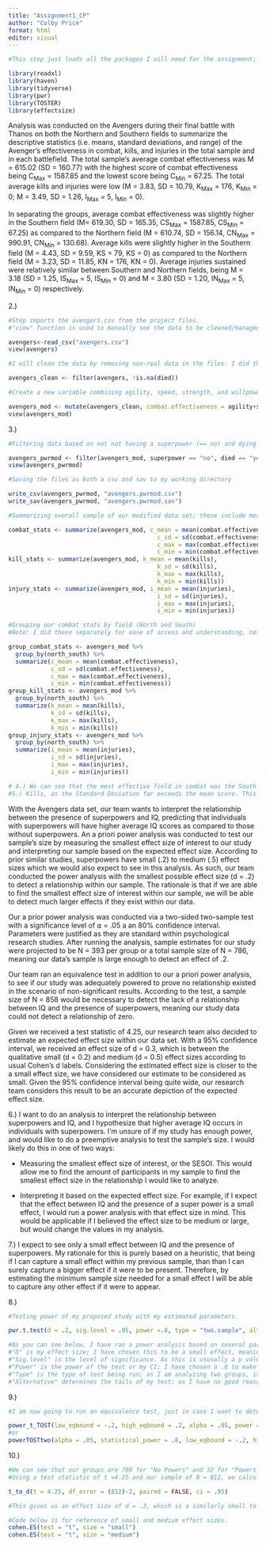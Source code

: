 ---
title: "Assignment1_CP"
author: "Colby Price"
format: html
editor: visual
---

```{r}
#This step just loads all the packages I will need for the assignment; This only needs to be done once.

library(readxl)
library(haven)
library(tidyverse)
library(pwr)
library(TOSTER)
library(effectsize)
```

Analysis was conducted on the Avengers during their final battle with Thanos on both the Northern and Southern fields to summarize the descriptive statistics (i.e. means, standard deviations, and range) of the Avenger's effectiveness in combat, kills, and injuries in the total sample and in each battlefield. The total sample's average combat effectiveness was M = 615.02 (SD = 160.77) with the highest score of combat effectiveness being C~Max~ = 1587.85 and the lowest score being C~Min~ = 67.25. The total average kills and injuries were low (M = 3.83, SD = 10.79, K~Max~ = 176, K~Min~ = 0; M = 3.49, SD = 1.26, I~Max~ = 5, I~Min~ = 0).

In separating the groups, average combat effectiveness was slightly higher in the Southern field (M= 619.30, SD = 165.35, CS~Max~ = 1587.85, CS~Min~ = 67.25) as compared to the Northern field (M = 610.74, SD = 156.14, CN~Max~ = 990.91, CN~Min~ = 130.68). Average kills were slightly higher in the Southern field (M = 4.43, SD = 9.59, KS = 79, KS = 0) as compared to the Northern field (M = 3.23, SD = 11.85, KN = 176, KN = 0). Average injuries sustained were relatively similar between Southern and Northern fields, being M = 3.18 (SD = 1.25, IS~Max~ = 5, IS~Min~ = 0) and M = 3.80 (SD = 1.20, IN~Max~ = 5, IN~Min~ = 0) respectively.

2.)

```{r}
#Step imports the avengers.csv from the project files.
#"view" function is used to manually see the data to be cleaned/managed

avengers<-read_csv("avengers.csv")
view(avengers)
```

```{r}
#I will clean the data by removing non-real data in the files. I did this manually (noticing the two rows shared similar non-real values)

avengers_clean <- filter(avengers, !is.na(died))

#Create a new variable combining agility, speed, strength, and willpower with regular syntax and mutate function

avengers_mod <- mutate(avengers_clean, combat.effectiveness = agility+speed+strength+willpower)
view(avengers_mod)
```

3.)

```{r}
#Filtering data based on not not having a superpower (== no) and dying in battle (== yes)

avengers_pwrmod <- filter(avengers_mod, superpower == "no", died == "yes")
view(avengers_pwrmod)
```

```{r}
#Saving the files as both a csv and sav to my working directory

write_csv(avengers_pwrmod, "avengers.pwrmod.csv")
write_sav(avengers_pwrmod, "avengers.pwrmod.sav")

```

```{r}
#Summarizing overall sample of our modified data set; these include means, standard deviations, and range

combat_stats <- summarize(avengers_mod, c_mean = mean(combat.effectiveness),
                                          c_sd = sd(combat.effectiveness),
                                          c_max = max(combat.effectiveness),
                                          c_min = min(combat.effectiveness))
kill_stats <- summarize(avengers_mod, k_mean = mean(kills),
                                          k_sd = sd(kills),
                                          k_max = max(kills),
                                          k_min = min(kills))
injury_stats <- summarize(avengers_mod, i_mean = mean(injuries),
                                          i_sd = sd(injuries),
                                          i_max = max(injuries),
                                          i_min = min(injuries)) 

#Grouping our combat stats by field (North and South)
#Note: I did these separately for ease of access and understanding, not efficiency

group_combat_stats <- avengers_mod %>% 
  group_by(north_south) %>% 
  summarize(c_mean = mean(combat.effectiveness),
            c_sd = sd(combat.effectiveness),
            c_max = max(combat.effectiveness),
            c_min = min(combat.effectiveness))
group_kill_stats <- avengers_mod %>% 
  group_by(north_south) %>% 
  summarize(k_mean = mean(kills),
            k_sd = sd(kills),
            k_max = max(kills),
            k_min = min(kills))
group_injury_stats <- avengers_mod %>% 
  group_by(north_south) %>% 
  summarize(i_mean = mean(injuries),
            i_sd = sd(injuries),
            i_max = max(injuries),
            i_min = min(injuries))

# 4.) We can see that the most effective field in combat was the South Field (by about only 9 points), while they both had an equal highest value of injuries. However, according to mean scores, the North Field tended to have more injuries.
#5.) Kills, as the Standard Deviation far exceeds the mean score. This is due to the amount of people not having any kills, but still being added to the overall total. It's nowhere near indicative of how many people may have been killed on the battlefields.
```

With the Avengers data set, our team wants to interpret the relationship between the presence of superpowers and IQ, predicting that individuals with superpowers will have higher average IQ scores as compared to those without superpowers. An a priori power analysis was conducted to test our sample's size by measuring the smallest effect size of interest to our study and interpreting our sample based on the expected effect size. According to prior similar studies, superpowers have small (.2) to medium (.5) effect sizes which we would also expect to see in this analysis. As such, our team conducted the power analysis with the smallest possible effect size (d = .2) to detect a relationship within our sample. The rationale is that if we are able to find the smallest effect size of interest within our sample, we will be able to detect much larger effects if they exist within our data.

Our a prior power analysis was conducted via a two-sided two-sample test with a significance level of ⍺ = .05 a an 80% confidence interval. Parameters were justified as they are standard within psychological research studies. After running the analysis, sample estimates for our study were projected to be N = 393 per group or a total sample size of N = 786, meaning our data's sample is large enough to detect an effect of .2.

Our team ran an equivalence test in addition to our a priori power analysis, to see if our study was adequately powered to prove no relationship existed in the scenario of non-significant results. According to the test, a sample size of N = 858 would be necessary to detect the lack of a relationship between IQ and the presence of superpowers, meaning our study data could not detect a relationship of zero.

Given we received a test statistic of 4.25, our research team also decided to estimate an expected effect size within our data set. With a 95% confidence interval, we received an effect size of d = 0.3, which is between the qualitative small (d = 0.2) and medium (d = 0.5) effect sizes according to usual Cohen's d labels. Considering the estimated effect size is closer to the a small effect size, we have considered our estimate to be considered as small. Given the 95% confidence interval being quite wide, our research team considers this result to be an accurate depiction of the expected effect size.

6.) I want to do an analysis to interpret the relationship between superpowers and IQ, and I hypothesize that higher average IQ occurs in individuals with superpowers. I'm unsure of if my study has enough power, and would like to do a preemptive analysis to test the sample's size. I would likely do this in one of two ways:

-   Measuring the smallest effect size of interest, or the SESOI. This would allow me to find the amount of participants in my sample to find the smallest effect size in the relationship I would like to analyze.

-   Interpreting it based on the expected effect size. For example, if I expect that the effect between IQ and the presence of a super power is a small effect, I would run a power analysis with that effect size in mind. This would be applicable if I believed the effect size to be medium or large, but would change the values in my analysis.

7.) I expect to see only a small effect between IQ and the presence of superpowers. My rationale for this is purely based on a heuristic, that being if I can capture a small effect within my previous sample, than than I can surely capture a bigger effect if it were to be present. Therefore, by estimating the minimum sample size needed for a small effect I will be able to capture any other effect if it were to appear.

8.)

```{r}
#Testing power of my proposed study with my estimated parameters.

pwr.t.test(d = .2, sig.level = .05, power =.8, type = "two.sample", alternative = "two.sided")

#As you can see below, I have ran a power analysis based on several parameters. I will explain them as follows:
#"D" is my effect size; I have chosen this to be a small effect, meaning it would be .2; For explanation on this parameter, see #7 in the report.
#"Sig.level" is the level of significance. As this is ususally a p value of .05, I have chosen to do the same here
#"Power" is the power of the test or my CI; I have chosen a .8 to make my measurement precise enough. Usually these fall within .8 to .9, so I find this to be acceptable.
#"Type" is the type of test being run; as I am analyzing two groups, it would be a two sample t-test
#"Alternative" determines the tails of my test; as I have no good reason to believe that superpowers will affect the t-test in any particular direction, I have chosen to use a two-tailed or two-sided test.
```

9.)

```{r}
#I am now going to run an equivalence test, just in case I want to determine if my effect is statistically equal to 0. I can do this by running two one sided tests between two bounds that I deem too small to care about (those being -.02 and .02 for my low and high bounds respectively). If both of these come out as significant, that means our result is close enough to zero and there is no relationship definitively (if one is not significant, our results are just inconclusive). I do this in R with the following code:

power_t_TOST(low_eqbound = -.2, high_eqbound = .2, alpha = .05, power = .8, type = "two.sample")
#or
powerTOSTtwo(alpha = .05, statistical_power = .8, low_eqbound = -.2, high_eqbound = .2)
```

10.)

```{r}
#We can see that our groups are 780 for "No Powers" and 32 for "Powers." These give us both of our n values for the next part of our analysis
#Using a test statistic of t =4.25 and our sample of N = 812, we calculate the estimated effect size at 95% confidence

t_to_d(t = 4.25, df_error = (812)-2, paired = FALSE, ci = .95)

#This gives us an effect size of d = .3, which is a similarly small to medium effect size

#Code below is for reference of small and medium effect sizes. 
cohen.ES(test = "t", size = "small")
cohen.ES(test = "t", size = "medium")
```
